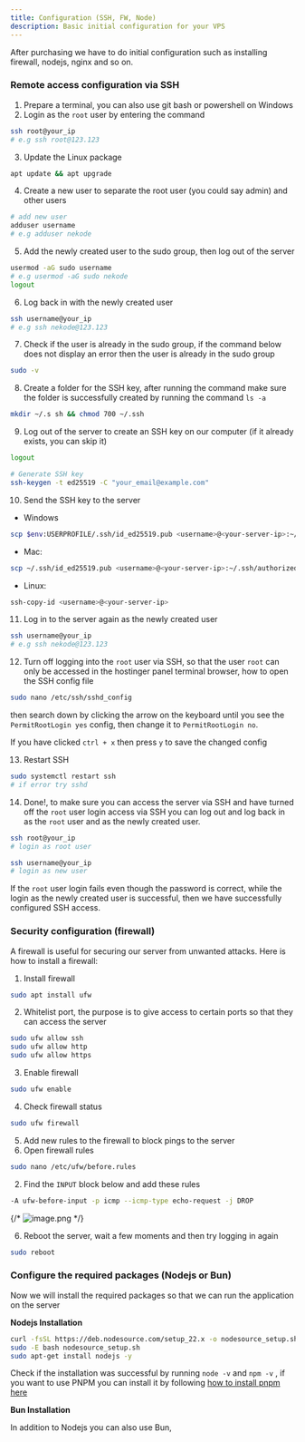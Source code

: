 ```yaml
---
title: Configuration (SSH, FW, Node)
description: Basic initial configuration for your VPS
---
```


After purchasing we have to do initial configuration such as installing firewall, nodejs, nginx and so on.

### Remote access configuration via SSH

1. Prepare a terminal, you can also use git bash or powershell on Windows
2. Login as the `root` user by entering the command

```bash
ssh root@your_ip
# e.g ssh root@123.123
```

3. Update the Linux package

```bash
apt update && apt upgrade
```

4. Create a new user to separate the root user (you could say admin) and other users

```bash
# add new user
adduser username
# e.g adduser nekode
```

5. Add the newly created user to the sudo group, then log out of the server

```bash
usermod -aG sudo username
# e.g usermod -aG sudo nekode
logout
```

6. Log back in with the newly created user

```bash
ssh username@your_ip
# e.g ssh nekode@123.123
```

7. Check if the user is already in the sudo group, if the command below does not display an error then the user is already in the sudo group

```bash
sudo -v
```

8. Create a folder for the SSH key, after running the command make sure the folder is successfully created by running the command `ls -a`

```bash
mkdir ~/.s sh && chmod 700 ~/.ssh
```

9. Log out of the server to create an SSH key on our computer (if it already exists, you can skip it)

```bash
logout
```

```bash
# Generate SSH key
ssh-keygen -t ed25519 -C "your_email@example.com"
```

10. Send the SSH key to the server
- Windows

 ```bash
 scp $env:USERPROFILE/.ssh/id_ed25519.pub <username>@<your-server-ip>:~/.ssh/authorized_keys
 ```

 - Mac:

 ```bash
 scp ~/.ssh/id_ed25519.pub <username>@<your-server-ip>:~/.ssh/authorized_keys
 ```

 - Linux:

 ```bash
 ssh-copy-id <username>@<your-server-ip>
 ```

11. Log in to the server again as the newly created user

 ```bash
 ssh username@your_ip
 # e.g ssh nekode@123.123
 ```

12. Turn off logging into the `root` user via SSH, so that the user `root` can only be accessed in the hostinger panel terminal browser, how to open the SSH config file

```bash
sudo nano /etc/ssh/sshd_config
```

then search down by clicking the arrow on the keyboard until you see the `PermitRootLogin yes` config, then change it to `PermitRootLogin no`.

If you have clicked `ctrl + x` then press `y` to save the changed config

13. Restart SSH

```bash
sudo systemctl restart ssh
# if error try sshd
```

14. Done!, to make sure you can access the server via SSH and have turned off the `root` user login access via SSH you can log out and log back in as the `root` user and as the newly created user.

```bash
ssh root@your_ip
# login as root user
```

```bash
ssh username@your_ip
# login as new user
```

If the `root` user login fails even though the password is correct, while the login as the newly created user is successful, then we have successfully configured SSH access.

### Security configuration (firewall)

A firewall is useful for securing our server from unwanted attacks. Here is how to install a firewall:

1. Install firewall

```bash
sudo apt install ufw
```

2. Whitelist port, the purpose is to give access to certain ports so that they can access the server

```bash
sudo ufw allow ssh
sudo ufw allow http
sudo ufw allow https
```

3. Enable firewall

```bash
sudo ufw enable
```

4. Check firewall status

```bash
sudo ufw firewall
```

5. Add new rules to the firewall to block pings to the server
1. Open firewall rules

```bash
sudo nano /etc/ufw/before.rules
```

2. Find the `INPUT` block below and add these rules

```bash
-A ufw-before-input -p icmp --icmp-type echo-request -j DROP
```

{/* ![image.png](attachment:b0b9720a-c7f2-4c9e-b1e5-7db8d70d5e6f:image.png) */}

6. Reboot the server, wait a few moments and then try logging in again

```bash
sudo reboot
```

### Configure the required packages (Nodejs or Bun)

Now we will install the required packages so that we can run the application on the server

**Nodejs Installation**

```bash
curl -fsSL https://deb.nodesource.com/setup_22.x -o nodesource_setup.sh
sudo -E bash nodesource_setup.sh
sudo apt-get install nodejs -y
```

Check if the installation was successful by running `node -v` and `npm -v` , if you want to use PNPM you can install it by following [how to install pnpm here](https://pnpm.io/installation#on-posix-systems)

**Bun Installation**

In addition to Nodejs you can also use Bun,